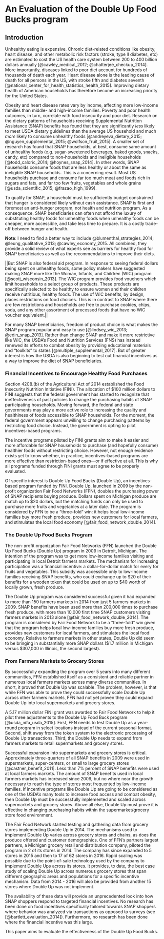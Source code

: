 # An Evaluation of the Double Up Food Bucks program {#chapter-1}

## Introduction {#intro-1}

Unhealthy eating is expensive. Chronic diet-related conditions like obesity, heart disease, and other metabolic risk factors (stroke, type II diabetes, etc) are estimated to cost the US health care system between 200 to 400 billion dollars annually [@cawley_medical_2012; @chatterjee_checkup_2014]. More importantly, diseases linked to poor diet account for hundreds of thousands of death each year. Heart disease alone is the leading cause of death for all persons in the US, with stroke fifth and diabetes seventh [@national_center_for_health_statistics_health_2015]. Improving dietary health of American households has therefore become an increasing priority for the United States. 

Obesity and heart disease rates vary by income, affecting more low-income families than middle- and high-income families. Poverty and poor health outcomes, in turn, correlate with food insecurity and poor diet. Research on the dietary patterns of households receiving Supplemental Nutrition Assistance (SNAP) benefits has found that they are significantly *less* likely to meet USDA dietary guidelines than the average US household and much *more* likely to consume unhealthy foods [@andreyeva_dietary_2015; @nguyen_supplemental_2015; @wolfson_fruit_2015]. A smaller set of research has found that SNAP households, at best, consume same amount of unhealthy foods (e.g. sugar-sweetened beverages, baked goods, snacks, candy, etc) compared to non-households and ineligible households [@todd_caloric_2014; @hoynes_snap_2014]. In other words, SNAP households consume foods that are less healthy or about the same as ineligible SNAP households. This is a concerning result. Most US households purchase and consume far too much meat and foods rich in sugars and fats, and far too few fruits, vegetables and whole grains [@usda_scientific_2015; @frazao_high_1999]. 

To qualify for SNAP, a household must be sufficiently budget constrained that hunger is considered likely without cash assistance. SNAP is first and foremost an anti-hunger program, not health and nutrition program. As a consequence, SNAP beneficiaries can often not afford the luxury of substituting healthy foods for unhealthy foods when unhealthy foods can be cheaper, more accessible, and take less time to prepare. It is a costly trade-off between hunger and health. 

**Note**: I need to find a better way to include @blumenthal_strategies_2014; @leung_qualitative_2013; @cawley_economy_2015. All combined, they provide a solid review of what experts see as barriers for healthy food for SNAP beneficiaries as well as the recommendations to improve their diets.

||But SNAP is also federal aid program. In response to seeing federal dollars being spent on unhealthy foods, some policy makers have suggested making SNAP more like the Woman, Infants, and Children (WIC) program [@scott_wisconsin_2013]. The WIC program provides food vouchers which limit households to a select group of products. These products are specifically selected to be healthy to ensure women and their children receive nutritious, healthy foods. The use of WIC benefits, by design, places restrictions on food choices. This is in contrast to SNAP where there are few restrictions and households are free to purchase cookies, chips, soda, and any other assortment of processed foods that have no WIC voucher equivalent.||

For many SNAP beneficiaries, freedom of product choice is what makes the SNAP program popular and easy to use [@lindsey_wic_2013; @edin_snap_2013]. Rather than change SNAP and make it more restrictive like WIC, the USDA's Food and Nutrition Services (FNS) has instead renewed its efforts to combat obesity by providing educational materials and "toolkits" to states [@multiple_supplemental_2017]. But of greater interest is how the USDA is also beginning to test out financial incentives as a way to improve the diet of SNAP beneficiaries.

### Financial Incentives to Encourage Healthy Food Purchases {-}

Section 4208.(b) of the Agricultural Act of 2014 established the Food Insecurity Nutrition Initiative (FINI). The allocation of $100 million dollars to FINI suggests that the federal government has started to recognize that ineffectiveness of past policies to change the purchasing habits of SNAP participating households. Moving forward, the federal and state governments may play a more active role to increasing the quality and healthiness of foods accessible to SNAP households. For the moment, the federal government appears unwilling to change purchasing patterns by restricting food choice. Instead, the government is opting to pilot incentives-based programs.

The incentive programs piloted by FINI grants aim to make it easier and more affordable for SNAP households to purchase (and hopefully consume) healthier foods without restricting choice.  However, not enough evidence exists yet to know whether, in practice, incentives-based programs are more effective than restriction-based ones---or if effective at all. This is why all programs funded through FINI grants must agree to be properly evaluated. 

Of specific interest is Double Up Food Bucks (Double Up), an incentives-based program funded by FINI. Double Up, launched in 2009 by the non-profit organization Fair Food Networks (FFN), doubles the purchasing power of SNAP recipients buying produce. Dollars spent on Michigan produce are match up to $20 dollars, but the matching funds can only be used to purchase more fruits and vegetables at a later date. The program is considered by FFN to be a "three-fold" win: it helps local low-income families buy more fresh produce, provides new customers for local farmers, and stimulates the local food economy [@fair_food_network_double_2014].


### The Double Up Food Bucks Program {-}

The non-profit organization Fair Food Networks (FFN) launched the Double Up Food Bucks (Double Up) program in 2009 in Detroit, Michigan. The intention of the program was to get more low-income families visiting and participating in local Detroit farmers markets. The mechanism for increasing participation was a financial incentive: a dollar-for-dollar match for every for fruits and vegetables. This subsidy was accessible only to low-income families receiving SNAP benefits, who could exchange up to $20 of their benefits for a wooden token that could be used on up to $40 worth of locally grown, fresh produce. 

The Double Up program was considered successful given it had expanded to more than 150 farmers markets in 2014 from just 5 farmers markets in 2009. SNAP benefits have been used more than 200,000 times to purchase fresh produce, with more than 10,000 first time SNAP customers visiting farmers markets in 2013 alone [@fair_food_network_double_2014]. The program is considered by Fair Food Network to be a "three-fold" win given that the program helps local low-income families buy more fresh produce, provides new customers for local farmers, and stimulates the local food economy. Relative to farmers markets in other states, Double Up did seem to be bringing in substantially more SNAP dollars ($1.7 million in Michigan versus $307,000 in Illinois, the second largest). 

### From Farmers Markets to Grocery Stores {-}

By successfully expanding the program over 5 years into many different communities, FFN established itself as a consistent and reliable partner in numerous local farmers markets across many diverse communities. In short, it proved that Double Up was scalable. The problem, however, is that while FFN was able to prove they could successfully scale Double Up across other farmers markets, FFN had not yet proven they could expand Double Up into local supermarkets and grocery stores.

A 5.17 million dollar FINI grant was awarded to Fair Food Network to help it pilot three adjustments to the Double Up Food Buck program [@usda_nifa_usda_2015]. First, FFN needs to test Double Up as a year-round program in select locations instead of the current seasonal format. Second, shift away from the token system to the electronic processing of Double Up transactions. Third, the Double Up needs to expand from farmers markets to retail supermarkets and grocery stores. 

Successful expansion into supermarkets and grocery stores is critical. Approximately three-quarters of all SNAP benefits in 2009 were used in supermarkets, super-centers, or small to large grocery stores [@castner_benefit_2011]. Less than 7% percent of SNAP benefits were used at local farmers markets. The amount of SNAP benefits used in local farmers markets has increased since 2009, but no where near the growth necessary to reach the type of stores most frequented by low-income families. If incentive programs like Double Up are going to be considered as one of the USDA's many tools to increase food access and combat obesity, then Double Up must be successfully implemented and scaled across supermarkets and grocery stores. Above all else, Double Up must prove it is effective in changing purchasing habits within the supermarket/grocery store food environment.

The Fair Food Network started testing and gathering data from grocery stores implementing Double Up in 2014. The mechanisms used to implement Double Up varies across grocery stores and chains, as does the produce offered and customer demographics. One of FFN's partners largest partners, a Michigan grocery retail and distribution company, piloted the program in 2 of its stores in 2014. The company has since expanded to 5 stores in 2015 and then to 17 of 62 stores in 2016. Rapid scaling was possible due to the point-of-sale technology used by the company to implement Double Ups across its stores. It provides, to date, the best case study of scaling Double Up across numerous grocery stores that span different geographic areas and populations for a specific incentive mechanism. Data from 2014 - 2016 will also be provided from another 15 stores where Double Up was not implement.

The availability of these data will provide an unprecedented look into how SNAP shoppers respond to targeted financial incentives. No research has been done on food incentives specifically tailored towards SNAP shoppers where behavior was analyzed via transactions as opposed to surveys (see [@bartlett_evaluation_2014]). Furthermore, no research has been done where the financial incentive was this large.

This paper aims to evaluate the effectiveness of the Double Up Food Bucks.
